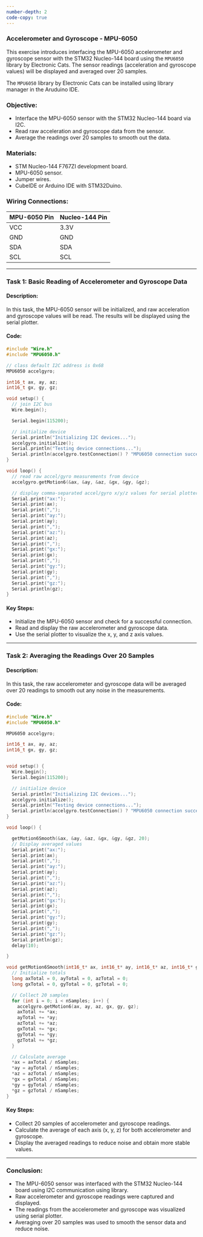 ```yaml
---
number-depth: 2
code-copy: true
---
```



### **Accelerometer and Gyroscope - MPU-6050**

This exercise introduces interfacing the MPU-6050 accelerometer and gyroscope sensor with the STM32 Nucleo-144 board using the `MPU6050` library by Electronic Cats. The sensor readings (acceleration and gyroscope values) will be displayed and averaged over 20 samples.

::: {.callout-note}
The `MPU6050` library by Electronic Cats can be installed using library manager in the Aruduino IDE.
:::

### **Objective:**
- Interface the MPU-6050 sensor with the STM32 Nucleo-144 board via I2C.
- Read raw acceleration and gyroscope data from the sensor.
- Average the readings over 20 samples to smooth out the data.

### **Materials:**
- STM Nucleo-144 F767ZI development board.
- MPU-6050 sensor.
- Jumper wires.
- CubeIDE or Arduino IDE with STM32Duino.

### **Wiring Connections:**
| MPU-6050 Pin | Nucleo-144 Pin |
|--------------|----------------|
| VCC          | 3.3V           |
| GND          | GND            |
| SDA          | SDA            |
| SCL          | SCL            |

---

### **Task 1: Basic Reading of Accelerometer and Gyroscope Data**

#### **Description:**
In this task, the MPU-6050 sensor will be initialized, and raw acceleration and gyroscope values will be read. The results will be displayed using the serial plotter.

#### **Code:**
```cpp
#include "Wire.h"
#include "MPU6050.h"

// class default I2C address is 0x68
MPU6050 accelgyro;

int16_t ax, ay, az;
int16_t gx, gy, gz;

void setup() {
  // join I2C bus
  Wire.begin();

  Serial.begin(115200);

  // initialize device
  Serial.println("Initializing I2C devices...");
  accelgyro.initialize();
  Serial.println("Testing device connections...");
  Serial.println(accelgyro.testConnection() ? "MPU6050 connection successful" : "MPU6050 connection failed");
}

void loop() {
  // read raw accel/gyro measurements from device
  accelgyro.getMotion6(&ax, &ay, &az, &gx, &gy, &gz);

  // display comma-separated accel/gyro x/y/z values for serial plotter
  Serial.print("ax:");
  Serial.print(ax);
  Serial.print(",");
  Serial.print("ay:");
  Serial.print(ay);
  Serial.print(",");
  Serial.print("az:");
  Serial.print(az);
  Serial.print(",");
  Serial.print("gx:");
  Serial.print(gx);
  Serial.print(",");
  Serial.print("gy:");
  Serial.print(gy);
  Serial.print(",");
  Serial.print("gz:");
  Serial.println(gz);
}
```

#### **Key Steps:**
- Initialize the MPU-6050 sensor and check for a successful connection.
- Read and display the raw accelerometer and gyroscope data.
- Use the serial plotter to visualize the x, y, and z axis values.

---

### **Task 2: Averaging the Readings Over 20 Samples**

#### **Description:**
In this task, the raw accelerometer and gyroscope data will be averaged over 20 readings to smooth out any noise in the measurements.

#### **Code:**
```cpp
#include "Wire.h"
#include "MPU6050.h"

MPU6050 accelgyro;

int16_t ax, ay, az;
int16_t gx, gy, gz;


void setup() {
  Wire.begin();
  Serial.begin(115200);

  // initialize device
  Serial.println("Initializing I2C devices...");
  accelgyro.initialize();
  Serial.println("Testing device connections...");
  Serial.println(accelgyro.testConnection() ? "MPU6050 connection successful" : "MPU6050 connection failed");
}

void loop() {

  getMotion6Smooth(&ax, &ay, &az, &gx, &gy, &gz, 20);
  // Display averaged values
  Serial.print("ax:");
  Serial.print(ax);
  Serial.print(",");
  Serial.print("ay:");
  Serial.print(ay);
  Serial.print(",");
  Serial.print("az:");
  Serial.print(az);
  Serial.print(",");
  Serial.print("gx:");
  Serial.print(gx);
  Serial.print(",");
  Serial.print("gy:");
  Serial.print(gy);
  Serial.print(",");
  Serial.print("gz:");
  Serial.println(gz);
  delay(10);

}

void getMotion6Smooth(int16_t* ax, int16_t* ay, int16_t* az, int16_t* gx, int16_t* gy, int16_t* gz, int nSamples) {
  // Initialize totals
  long axTotal = 0, ayTotal = 0, azTotal = 0;
  long gxTotal = 0, gyTotal = 0, gzTotal = 0;

  // Collect 20 samples
  for (int i = 0; i < nSamples; i++) {
    accelgyro.getMotion6(ax, ay, az, gx, gy, gz);
    axTotal += *ax;
    ayTotal += *ay;
    azTotal += *az;
    gxTotal += *gx;
    gyTotal += *gy;
    gzTotal += *gz;
  }

  // Calculate average
  *ax = axTotal / nSamples;
  *ay = ayTotal / nSamples;
  *az = azTotal / nSamples;
  *gx = gxTotal / nSamples;
  *gy = gyTotal / nSamples;
  *gz = gzTotal / nSamples;
}
```

#### **Key Steps:**
- Collect 20 samples of accelerometer and gyroscope readings.
- Calculate the average of each axis (x, y, z) for both accelerometer and gyroscope.
- Display the averaged readings to reduce noise and obtain more stable values.

---

### **Conclusion:**
- The MPU-6050 sensor was interfaced with the STM32 Nucleo-144 board using I2C communication using library.
- Raw accelerometer and gyroscope readings were captured and displayed.
- The readings from the accelerometer and gyroscope was visualized using serial plotter.
- Averaging over 20 samples was used to smooth the sensor data and reduce noise.